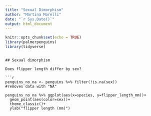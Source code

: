 ```yaml
---
title: "Sexual Dimorphism"
author: "Martina Morelli"
date: "`r Sys.Date()`"
output: html_document
---
```


```r
knitr::opts_chunk$set(echo = TRUE)
library(palmerpenguins)
library(tidyverse)
```
```

## Sexual dimorphism

Does flipper length differ by sex?

```r
penguins_no_na <- penguins %>% filter(!is.na(sex))
#removes data with "NA"

penguins_no_na %>% ggplot(aes(x=species, y=flipper_length_mm))+
  geom_point(aes(color=sex))+
  theme_classic()+
  ylab("flipper length (mm)")
```
